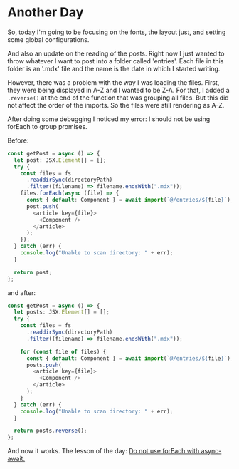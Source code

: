 # Another Day

So, today I'm going to be focusing on the fonts, the layout just, and setting some global configurations.

And also an update on the reading of the posts. Right now I just wanted to throw whatever I want to post into a folder called 'entries'. Each file in this folder is an '.mdx' file and the name is the date in which I started writing.

However, there was a problem with the way I was loading the files. First, they were being displayed in A-Z and I wanted to be Z-A. For that, I added a `.reverse()` at the end of the function that was grouping all files. But this did not affect the order of the imports. So the files were still rendering as A-Z.

After doing some debugging I noticed my error: I should not be using forEach to group promises.

Before:

```typescript
const getPost = async () => {
  let post: JSX.Element[] = [];
  try {
    const files = fs
      .readdirSync(directoryPath)
      .filter((filename) => filename.endsWith(".mdx"));
    files.forEach(async (file) => {
      const { default: Component } = await import(`@/entries/${file}`);
      post.push(
        <article key={file}>
          <Component />
        </article>
      );
    });
  } catch (err) {
    console.log("Unable to scan directory: " + err);
  }

  return post;
};
```

and after:

```typescript
const getPost = async () => {
  let posts: JSX.Element[] = [];
  try {
    const files = fs
      .readdirSync(directoryPath)
      .filter((filename) => filename.endsWith(".mdx"));

    for (const file of files) {
      const { default: Component } = await import(`@/entries/${file}`);
      posts.push(
        <article key={file}>
          <Component />
        </article>
      );
    }
  } catch (err) {
    console.log("Unable to scan directory: " + err);
  }

  return posts.reverse();
};
```

And now it works. The lesson of the day: [Do not use forEach with async-await.](https://gist.github.com/joeytwiddle/37d2085425c049629b80956d3c618971#file-async-await-foreach-alternatives-md)
